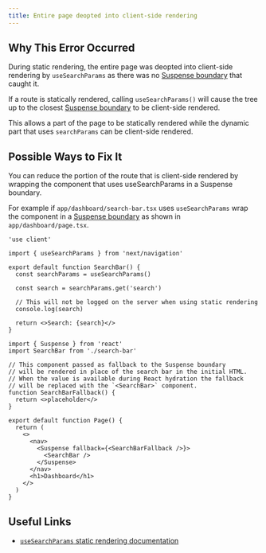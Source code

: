 ```yaml
---
title: Entire page deopted into client-side rendering
---
```


## Why This Error Occurred

During static rendering, the entire page was deopted into client-side rendering by `useSearchParams` as there was no [Suspense boundary](/docs/app/api-reference/functions/use-search-params#static-rendering) that caught it.

If a route is statically rendered, calling `useSearchParams()` will cause the tree up to the closest [Suspense boundary](/docs/app/api-reference/functions/use-search-params#static-rendering) to be client-side rendered.

This allows a part of the page to be statically rendered while the dynamic part that uses `searchParams` can be client-side rendered.

## Possible Ways to Fix It

You can reduce the portion of the route that is client-side rendered by wrapping the component that uses useSearchParams in a Suspense boundary.

For example if `app/dashboard/search-bar.tsx` uses `useSearchParams` wrap the component in a [Suspense boundary](/docs/app/api-reference/functions/use-search-params#static-rendering) as shown in `app/dashboard/page.tsx`.

```tsx filename="app/dashboard/search-bar.tsx"
'use client'

import { useSearchParams } from 'next/navigation'

export default function SearchBar() {
  const searchParams = useSearchParams()

  const search = searchParams.get('search')

  // This will not be logged on the server when using static rendering
  console.log(search)

  return <>Search: {search}</>
}
```

```tsx filename="app/dashboard/page.tsx"
import { Suspense } from 'react'
import SearchBar from './search-bar'

// This component passed as fallback to the Suspense boundary
// will be rendered in place of the search bar in the initial HTML.
// When the value is available during React hydration the fallback
// will be replaced with the `<SearchBar>` component.
function SearchBarFallback() {
  return <>placeholder</>
}

export default function Page() {
  return (
    <>
      <nav>
        <Suspense fallback={<SearchBarFallback />}>
          <SearchBar />
        </Suspense>
      </nav>
      <h1>Dashboard</h1>
    </>
  )
}
```

## Useful Links

- [`useSearchParams` static rendering documentation](/docs/app/api-reference/functions/use-search-params#static-rendering)
